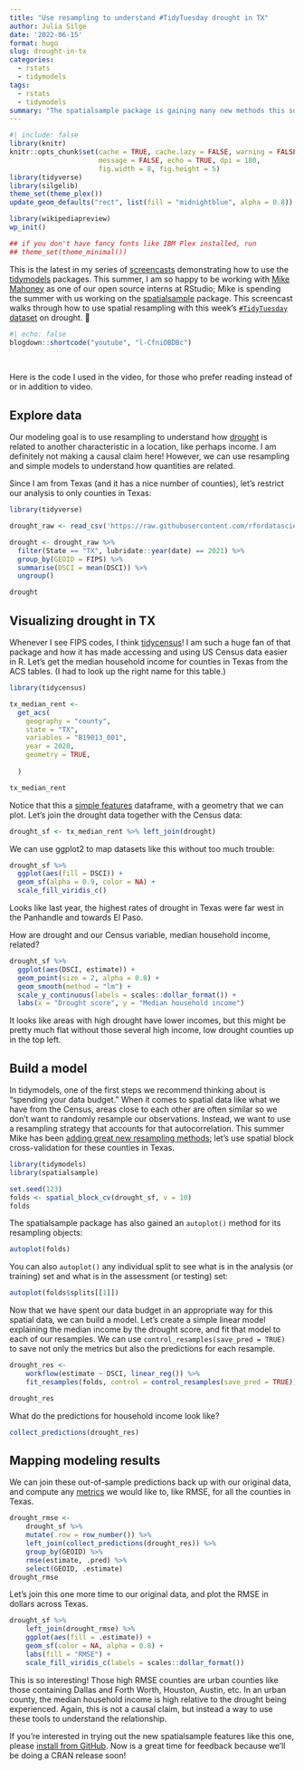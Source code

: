 ```yaml
---
title: "Use resampling to understand #TidyTuesday drought in TX"
author: Julia Silge
date: '2022-06-15'
format: hugo
slug: drought-in-tx
categories:
  - rstats
  - tidymodels
tags:
  - rstats
  - tidymodels
summary: "The spatialsample package is gaining many new methods this summer, and we can use spatially aware resampling to understand how drought is related to other quantities across Texas."
---
```


```r
#| include: false
library(knitr)
knitr::opts_chunk$set(cache = TRUE, cache.lazy = FALSE, warning = FALSE, 
                      message = FALSE, echo = TRUE, dpi = 180,
                      fig.width = 8, fig.height = 5)
library(tidyverse)
library(silgelib)
theme_set(theme_plex())
update_geom_defaults("rect", list(fill = "midnightblue", alpha = 0.8))

library(wikipediapreview)
wp_init()

## if you don't have fancy fonts like IBM Plex installed, run
## theme_set(theme_minimal())
```

This is the latest in my series of [screencasts](https://juliasilge.com/category/tidymodels/) demonstrating how to use the [tidymodels](https://www.tidymodels.org/) packages.
This summer, I am so happy to be working with [Mike Mahoney](https://www.mm218.dev/) as one of our open source interns at RStudio; Mike is spending the summer with us working on the [spatialsample](https://spatialsample.tidymodels.org/dev/) package.
This screencast walks through how to use spatial resampling with this week's [`#TidyTuesday` dataset](https://github.com/rfordatascience/tidytuesday) on drought.
🚰

```r
#| echo: false
blogdown::shortcode("youtube", "l-CfniOBDBc")
```

</br>

Here is the code I used in the video, for those who prefer reading instead of or in addition to video.

## Explore data

Our modeling goal is to use resampling to understand how [drought](https://github.com/rfordatascience/tidytuesday/tree/master/data/2022/2022-06-14) is related to another characteristic in a location, like perhaps income. I am definitely not making a causal claim here! However, we can use resampling and simple models to understand how quantities are related.

Since I am from Texas (and it has a nice number of counties), let's restrict our analysis to only counties in Texas:

```r
library(tidyverse)

drought_raw <- read_csv('https://raw.githubusercontent.com/rfordatascience/tidytuesday/master/data/2022/2022-06-14/drought-fips.csv')

drought <- drought_raw %>%
  filter(State == "TX", lubridate::year(date) == 2021) %>%
  group_by(GEOID = FIPS) %>%
  summarise(DSCI = mean(DSCI)) %>%
  ungroup()

drought
```


## Visualizing drought in TX

Whenever I see FIPS codes, I think [tidycensus](https://walker-data.com/tidycensus/)! I am such a huge fan of that package and how it has made accessing and using US Census data easier in R. Let's get the median household income for counties in Texas from the ACS tables. (I had to look up the right name for this table.)

```r
library(tidycensus)

tx_median_rent <- 
  get_acs(
    geography = "county",
    state = "TX",
    variables = "B19013_001",
    year = 2020,
    geometry = TRUE,
    
  )

tx_median_rent
```

Notice that this a [simple features](https://r-spatial.github.io/sf/) dataframe, with a geometry that we can plot. Let's join the drought data together with the Census data:

```r
drought_sf <- tx_median_rent %>% left_join(drought) 
```

We can use ggplot2 to map datasets like this without too much trouble:

```r
drought_sf %>%
  ggplot(aes(fill = DSCI)) + 
  geom_sf(alpha = 0.9, color = NA) +
  scale_fill_viridis_c()
```

Looks like last year, the highest rates of drought in Texas were far west in the Panhandle and towards El Paso.

How are drought and our Census variable, median household income, related?

```r
drought_sf %>%
  ggplot(aes(DSCI, estimate)) +
  geom_point(size = 2, alpha = 0.8) +
  geom_smooth(method = "lm") +
  scale_y_continuous(labels = scales::dollar_format()) +
  labs(x = "Drought score", y = "Median household income")
```

It looks like areas with high drought have lower incomes, but this might be pretty much flat without those several high income, low drought counties up in the top left.


## Build a model

In tidymodels, one of the first steps we recommend thinking about is "spending your data budget." When it comes to spatial data like what we have from the Census, areas close to each other are often similar so we don't want to randomly resample our observations. Instead, we want to use a resampling strategy that accounts for that autocorrelation. This summer Mike has been [adding great new resampling methods](https://spatialsample.tidymodels.org/dev/reference/index.html); let's use spatial block cross-validation for these counties in Texas.

```r
library(tidymodels)
library(spatialsample)

set.seed(123)
folds <- spatial_block_cv(drought_sf, v = 10)
folds
```

The spatialsample package has also gained an `autoplot()` method for its resampling objects:

```r
autoplot(folds)
```

You can also `autoplot()` any individual split to see what is in the analysis (or training) set and what is in the assessment (or testing) set:

```r
autoplot(folds$splits[[1]])
```

Now that we have spent our data budget in an appropriate way for this spatial data, we can build a model. Let's create a simple linear model explaining the median income by the drought score, and fit that model to each of our resamples. We can use `control_resamples(save_pred = TRUE)` to save not only the metrics but also the predictions for each resample.

```r
drought_res <-
    workflow(estimate ~ DSCI, linear_reg()) %>%
    fit_resamples(folds, control = control_resamples(save_pred = TRUE))

drought_res
```

What do the predictions for household income look like?

```r
collect_predictions(drought_res)
```

## Mapping modeling results

We can join these out-of-sample predictions back up with our original data, and compute any [metrics](https://yardstick.tidymodels.org/) we would like to, like RMSE, for all the counties in Texas.

```r
drought_rmse <-
    drought_sf %>%
    mutate(.row = row_number()) %>%
    left_join(collect_predictions(drought_res)) %>%
    group_by(GEOID) %>%
    rmse(estimate, .pred) %>%
    select(GEOID, .estimate)
drought_rmse
```

Let's join this one more time to our original data, and plot the RMSE in dollars across Texas.

```r
drought_sf %>%
    left_join(drought_rmse) %>%
    ggplot(aes(fill = .estimate)) + 
    geom_sf(color = NA, alpha = 0.8) +
    labs(fill = "RMSE") +
    scale_fill_viridis_c(labels = scales::dollar_format())

```

This is so interesting! Those high RMSE counties are urban counties like those containing Dallas and Forth Worth, Houston, Austin, etc. In an urban county, the median household income is high relative to the drought being experienced. Again, this is not a causal claim, but instead a way to use these tools to understand the relationship.

If you're interested in trying out the new spatialsample features like this one, please [install from GitHub](https://github.com/tidymodels/spatialsample/). Now is a great time for feedback because we'll be doing a CRAN release soon!
